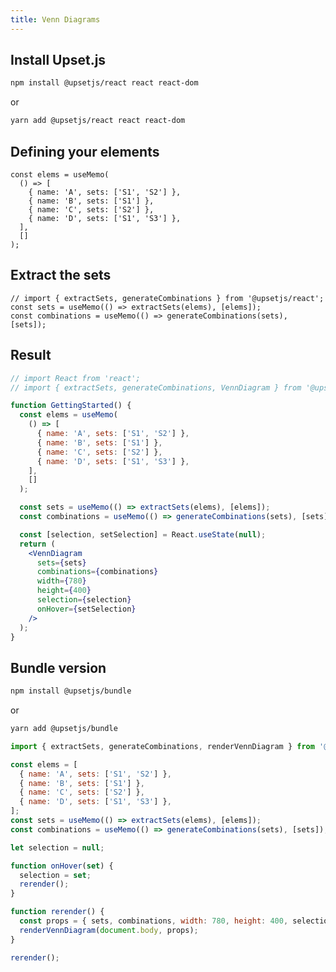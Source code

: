 ```yaml
---
title: Venn Diagrams
---
```


## Install Upset.js

```sh
npm install @upsetjs/react react react-dom
```

or

```sh
yarn add @upsetjs/react react react-dom
```

## Defining your elements

```tsx
const elems = useMemo(
  () => [
    { name: 'A', sets: ['S1', 'S2'] },
    { name: 'B', sets: ['S1'] },
    { name: 'C', sets: ['S2'] },
    { name: 'D', sets: ['S1', 'S3'] },
  ],
  []
);
```

## Extract the sets

```tsx
// import { extractSets, generateCombinations } from '@upsetjs/react';
const sets = useMemo(() => extractSets(elems), [elems]);
const combinations = useMemo(() => generateCombinations(sets), [sets]);
```

## Result

```jsx live
// import React from 'react';
// import { extractSets, generateCombinations, VennDiagram } from '@upsetjs/react';

function GettingStarted() {
  const elems = useMemo(
    () => [
      { name: 'A', sets: ['S1', 'S2'] },
      { name: 'B', sets: ['S1'] },
      { name: 'C', sets: ['S2'] },
      { name: 'D', sets: ['S1', 'S3'] },
    ],
    []
  );

  const sets = useMemo(() => extractSets(elems), [elems]);
  const combinations = useMemo(() => generateCombinations(sets), [sets]);

  const [selection, setSelection] = React.useState(null);
  return (
    <VennDiagram
      sets={sets}
      combinations={combinations}
      width={780}
      height={400}
      selection={selection}
      onHover={setSelection}
    />
  );
}
```

## Bundle version

```sh
npm install @upsetjs/bundle
```

or

```sh
yarn add @upsetjs/bundle
```

```jsx
import { extractSets, generateCombinations, renderVennDiagram } from '@upsetjs/bundle';

const elems = [
  { name: 'A', sets: ['S1', 'S2'] },
  { name: 'B', sets: ['S1'] },
  { name: 'C', sets: ['S2'] },
  { name: 'D', sets: ['S1', 'S3'] },
];
const sets = useMemo(() => extractSets(elems), [elems]);
const combinations = useMemo(() => generateCombinations(sets), [sets]);

let selection = null;

function onHover(set) {
  selection = set;
  rerender();
}

function rerender() {
  const props = { sets, combinations, width: 780, height: 400, selection, onHover };
  renderVennDiagram(document.body, props);
}

rerender();
```
